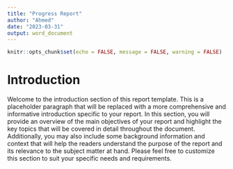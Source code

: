 ```yaml
---
title: "Progress Report"
author: "Ahmed"
date: "2023-03-31"
output: word_document
---
```


```r
knitr::opts_chunk$set(echo = FALSE, message = FALSE, warning = FALSE)
```

# Introduction

Welcome to the introduction section of this report template. This is a placeholder paragraph that will be replaced with a more comprehensive and informative introduction specific to your report. In this section, you will provide an overview of the main objectives of your report and highlight the key topics that will be covered in detail throughout the document. Additionally, you may also include some background information and context that will help the readers understand the purpose of the report and its relevance to the subject matter at hand. Please feel free to customize this section to suit your specific needs and requirements.


